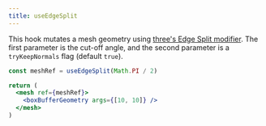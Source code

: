 ```yaml
---
title: useEdgeSplit
---
```


This hook mutates a mesh geometry using [three's Edge Split modifier](https://threejs.org/examples/?q=modifier#webgl_modifier_edgesplit). The first parameter is the cut-off angle, and the second parameter is a `tryKeepNormals` flag (default `true`).

```jsx
const meshRef = useEdgeSplit(Math.PI / 2)

return (
  <mesh ref={meshRef}>
    <boxBufferGeometry args={[10, 10]} />
  </mesh>
)
```

<StoryBookLink link="modifiers-useedgesplit" />

<StoryBookEmbed id="modifiers-useedgesplit" />

